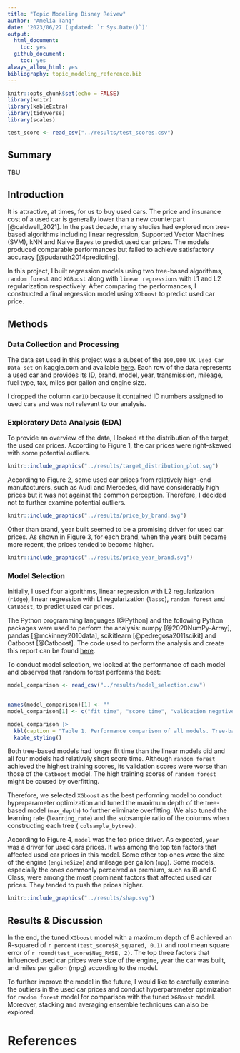 ```yaml
---
title: "Topic Modeling Disney Reivew"
author: "Amelia Tang"
date: '2023/06/27 (updated: `r Sys.Date()`)'
output:
  html_document:
    toc: yes
  github_document:
    toc: yes
always_allow_html: yes
bibliography: topic_modeling_reference.bib
---
```


```r
knitr::opts_chunk$set(echo = FALSE)
library(knitr)
library(kableExtra)
library(tidyverse)
library(scales)
```

```r
test_score <- read_csv("../results/test_scores.csv") 
```

## Summary

TBU

## Introduction

It is attractive, at times, for us to buy used cars. The price and insurance cost of a used car is generally lower than a new counterpart [@caldwell_2021]. In the past decade, many studies had explored non tree-based algorithms including linear regression, Supported Vector Machines (SVM), kNN and Naive Bayes to predict used car prices. The models produced comparable performances but failed to achieve satisfactory accuracy [@pudaruth2014predicting].

In this project, I built regression models using two tree-based algorithms, `random forest` and `XGBoost` along with `linear regressions` with L1 and L2 regularization respectively. After comparing the performances, I constructed a final regression model using `XGboost` to predict used car price.

## Methods

### Data Collection and Processing

The data set used in this project was a subset of the `100,000 UK Used Car Data set` on kaggle.com and available [here](https://www.kaggle.com/kukuroo3/used-car-price-dataset-competition-format). Each row of the data represents a used car and provides its ID, brand, model, year, transmission, mileage, fuel type, tax, miles per gallon and engine size.

I dropped the column `carID` because it contained ID numbers assigned to used cars and was not relevant to our analysis.

### Exploratory Data Analysis (EDA)

To provide an overview of the data, I looked at the distribution of the target, the used car prices. According to Figure 1, the car prices were right-skewed with some potential outliers.

```r
knitr::include_graphics("../results/target_distribution_plot.svg")
```

According to Figure 2, some used car prices from relatively high-end manufacturers, such as Audi and Mercedes, did have considerably high prices but it was not against the common perception. Therefore, I decided not to further examine potential outliers.

```r
knitr::include_graphics("../results/price_by_brand.svg")
```

Other than brand, year built seemed to be a promising driver for used car prices. As shown in Figure 3, for each brand, when the years built became more recent, the prices tended to become higher.

```r
knitr::include_graphics("../results/price_year_brand.svg")
```

### Model Selection

Initially, I used four algorithms, linear regression with L2 regularization (`ridge`), linear regression with L1 regularization (`lasso`), `random forest` and `CatBoost`, to predict used car prices.

The Python programming languages [@Python] and the following Python packages were used to perform the analysis: numpy [@2020NumPy-Array], pandas [@mckinney2010data], scikitlearn [@pedregosa2011scikit] and Catboost [@Catboost]. The code used to perform the analysis and create this report can be found [here](https://github.com/aimee0317/car_price_prediction).

To conduct model selection, we looked at the performance of each model and observed that random forest performs the best:

```r
model_comparison <- read_csv("../results/model_selection.csv") 
  

names(model_comparison)[1] <- ""
model_comparison[1] <- c("fit time", "score time", "validation negative RMSE", "training negative RMSE", "validation R-Squared", "training R-squared")

model_comparison |> 
  kbl(caption = "Table 1. Performance comparison of all models. Tree-based models performed better than linear regressions.") |>
  kable_styling()
```

Both tree-based models had longer fit time than the linear models did and all four models had relatively short score time. Although `random forest` achieved the highest training scores, its validation scores were worse than those of the `Catboost` model. The high training scores of `random forest` might be caused by overfitting.

Therefore, we selected `XGboost` as the best performing model to conduct hyperparameter optimization and tuned the maximum depth of the tree-based model (`max_depth`) to further eliminate overfitting. We also tuned the learning rate (`learning_rate`) and the subsample ratio of the columns when constructing each tree ( `colsample_bytree).`

According to Figure 4, `model` was the top price driver. As expected, `year` was a driver for used cars prices. It was among the top ten factors that affected used car prices in this model. Some other top ones were the size of the engine (`engineSize`) and mileage per gallon (`mpg`). Some models, especially the ones commonly perceived as premium, such as i8 and G Class, were among the most prominent factors that affected used car prices. They tended to push the prices higher.

```r
knitr::include_graphics("../results/shap.svg")
```

## Results & Discussion

In the end, the tuned `XGboost` model with a maximum depth of 8 achieved an R-squared of `r percent(test_score$R_squared, 0.1)` and root mean square error of `r round(test_score$Neg_RMSE, 2)`. The top three factors that influenced used car prices were size of the engine, year the car was built, and miles per gallon (mpg) according to the model.

To further improve the model in the future, I would like to carefully examine the outliers in the used car prices and conduct hyperparameter optimization for `random forest` model for comparison with the tuned `XGBoost` model. Moreover, stacking and averaging ensemble techniques can also be explored.

# References

